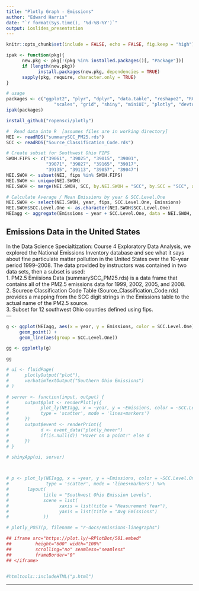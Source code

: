 ```yaml
---
title: "Plotly Graph - Emissions"
author: "Edward Harris"
date: "`r format(Sys.time(), '%d-%B-%Y')`"
output: ioslides_presentation
---
```


```r
knitr::opts_chunk$set(include = FALSE, echo = FALSE, fig.keep = "high")
```

```r
ipak <- function(pkg){
      new.pkg <- pkg[!(pkg %in% installed.packages()[, "Package"])]
      if (length(new.pkg)) 
            install.packages(new.pkg, dependencies = TRUE)
      sapply(pkg, require, character.only = TRUE)
}

# usage
packages <- c("ggplot2", "plyr", "dplyr", "data.table", "reshape2", "RColorBrewer", 
                  "scales", "grid", "shiny", "miniUI", "plotly", "devtools", "htmltools")
ipak(packages)

install_github("ropensci/plotly")
```

```r
#  Read data into R  [assumes files are in working directory]
NEI <- readRDS("summarySCC_PM25.rds")
SCC <- readRDS("Source_Classification_Code.rds")

# Create subset for Southwest Ohio FIPS
SWOH.FIPS <- c("39061", "39025", "39015", "39001",
               "39071", "39027", "39165", "39017",
               "39135", "39113", "39057", "39047")
NEI.SWOH <- subset(NEI, fips %in% SWOH.FIPS)
NEI.SWOH <- unique(NEI.SWOH)
NEI.SWOH <- merge(NEI.SWOH, SCC, by.NEI.SWOH = "SCC", by.SCC = "SCC", all.NEI.SWOH = TRUE)
```

```r
# Calculate Average / Mean Emissions by year & SCC.Level.One
NEI.SWOH <- select(NEI.SWOH, year, fips, SCC.Level.One, Emissions)
NEI.SWOH$SCC.Level.One <- as.character(NEI.SWOH$SCC.Level.One)
NEIagg <- aggregate(Emissions ~ year + SCC.Level.One, data = NEI.SWOH, FUN = mean)
```

<p style="page-break-before: always">
## Emissions Data in the United States
In the Data Science Specialtization: Course 4 Exploratory Data Analysis, we explored the National Emissions Inventory database and see what it says about fine particulate matter pollution in the United States over the 10-year period 1999–2008.  The data provided by instructors was contained in two data sets, then a subset is used:  
1. PM2.5 Emiisions Data (summarySCC_PM25.rds) is a data frame that contains all of the PM2.5 emissions data for 1999, 2002, 2005, and 2008.    
2. Sourece Classification Code Table (Source_Classification_Code.rds) provides a mapping from the SCC digit strings in the Emissions table to the actual name of the PM2.5 source.   
3. Subset for 12 southwest Ohio counties defined using fips.    
---

<p style="page-break-before: always">
```r
g <- ggplot(NEIagg, aes(x = year, y = Emissions, color = SCC.Level.One)) +
     geom_point() +
     geom_line(aes(group = SCC.Level.One))

gg <- ggplotly(g)

gg

# ui <- fluidPage(
#      plotlyOutput("plot"),
#      verbatimTextOutput("Southern Ohio Emissions")
# )

# server <- function(input, output) {
#      output$plot <- renderPlotly({
#            plot_ly(NEIagg, x = ~year, y = ~Emissions, color = ~SCC.Level.One,
#            type = 'scatter', mode = 'lines+markers')
#      })
#      output$event <- renderPrint({
#            d <- event_data("plotly_hover")
#            if(is.null(d)) "Hover on a point!" else d
#      })
# }

# shinyApp(ui, server)



# p <- plot_ly(NEIagg, x = ~year, y = ~Emissions, color = ~SCC.Level.One,
#              type = 'scatter', mode = 'lines+markers') %>%
#       layout(
#             title = "Southwest Ohio Emission Levels",
#             scene = list(
#                   xaxis = list(title = "Measurement Year"),
#                   yaxis = list(title = "Avg Emissions")
#             ))

# plotly_POST(p, filename = "r-docs/emissions-linegraphs")

## iframe src="https://plot.ly/~RPlotBot/501.embed"
##         height="600" width="100%"
##         scrolling="no" seamless="seamless"
##         frameBorder="0"
## </iframe>


#htmltools::includeHTML("p.html")

```
---




